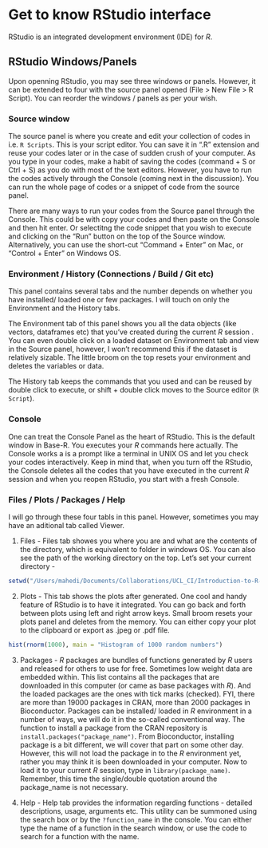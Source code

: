 # Get to know RStudio interface

RStudio is an integrated development environment (IDE) for *R*.

## RStudio Windows/Panels

Upon openning RStudio, you may see three windows or panels. However, it can be extended to four with the source panel opened (File > New File > R Script). You can reorder the windows / panels as per your wish.

### Source window

The source panel is where you create and edit your collection of codes in i.e. `R Scripts`. This is your script editor. You can save it in ".R" extension and reuse your codes later or in the case of sudden crush of your computer. As you type in your codes, make a habit of saving the codes (command + S or Ctrl + S) as you do with most of the text editors. However, you have to run the codes actively through the Console (coming next in the discussion). You can run the whole page of codes or a snippet of code from the source panel.

There are many ways to run your codes from the Source panel through the Console. This could be with copy your codes and then paste on the Console and then hit enter. Or selectitng the code snippet that you wish to execute and clicking on the “Run” button on the top of the Source window. Alternatively, you can use the short-cut “Command + Enter” on Mac, or “Control + Enter” on Windows OS.

### Environment / History (Connections / Build / Git etc)

This panel contains several tabs and the number depends on whether you have installed/ loaded one or few packages. I will touch on only the Environment and the History tabs.

The Environment tab of this panel shows you all the data objects (like vectors, dataframes etc) that you’ve created during the current *R* session . You can even double click on a loaded dataset on Environment tab and view in the Source panel, however, I won't recommend this if the dataset is relatively sizable. The little broom on the top resets your environment and deletes the variables or data.

The History tab keeps the commands that you used and can be reused by double click to execute, or shift + double click moves to the Source editor (`R Script`).

### Console

One can treat the Console Panel as the heart of RStudio. This is the default window in Base-R. You executes your *R* commands here actually.  The Console works a is a prompt like a terminal in UNIX OS and let you check your codes interactively. Keep in mind that, when you turn off the RStudio, the Console deletes all the codes that you have executed in the current *R* session and when you reopen RStudio, you start with a fresh Console. 


### Files / Plots / Packages / Help

I will go through these four tabls in this panel. However, sometimes you may have an aditional tab called Viewer.

1. Files - Files tab showes you where you are and what are the contents of the directory, which is equivalent to folder in windows OS. You can also see the path of the working directory on the top. Let's set your current directory -

```r
setwd("/Users/mahedi/Documents/Collaborations/UCL_CI/Introduction-to-R-for-Biologists")
```

2. Plots - This tab shows the plots after generated. One cool and handy feature of RStudio is to have it integrated. You can go back and forth between plots using left and right arrow keys. Small broom resets your plots panel and deletes from the memory. You can either copy your plot to the clipboard or export as .jpeg or .pdf file. 

```r
hist(rnorm(1000), main = "Histogram of 1000 random numbers")
```



3. Packages - *R* packages are bundles of functions generated by *R* users and released for others to use for free. Sometimes low weight data are embedded within. This list contains all the packages that are downloaded in this computer (or came as base packages with *R*). And the loaded packages are the ones with tick marks (checked).
FYI, there are more than 19000 packages in CRAN, more than 2000 packages in Bioconductor.
Packages can be installed/ loaded in *R* environment in a number of ways, we will do it in the so-called conventional way. The function to install a package from the CRAN repository is `install.packages("package_name")`. From Bioconductor, installing package is a bit different, we will cover that part on some other day. However, this will not load the package in to the *R* environment yet, rather you may think it is been downloaded in your computer. Now to load it to your current *R* session, type in `library(package_name)`. Remember, this time the single/double quotation around the package_name is not necessary.



4. Help - Help tab provides the information regarding functions - detailed descriptions, usage, arguments etc. This utility can be summoned using the search box or by the `?function_name` in the console. You can either type the name of a function in the search window, or use the code to search for a function with the name.

